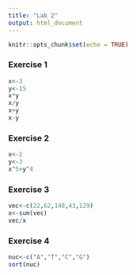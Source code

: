 ```yaml
---
title: "Lab 2"
output: html_document
---
```


```r
knitr::opts_chunk$set(echo = TRUE)
```
### Exercise 1
```r
x<-3
y<-15
x*y
x/y
x+y
x-y
```


### Exercise 2
```r
x<-2
y<-3
x^5>y^4
```



### Exercise 3
```r
vec<-c(22,62,148,43,129)
x<-sum(vec)
vec/x
```

### Exercise 4
```r
nuc<-c("A","T","C","G")
sort(nuc)
```
